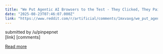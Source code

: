 ```yaml
---
title: "We Put Agentic AI Browsers to the Test - They Clicked, They Paid, They Failed"
date: "2025-08-23T07:46:07.000Z"
link: "https://www.reddit.com/r/artificial/comments/1mxvaxg/we_put_agentic_ai_browsers_to_the_test_they/"
---
```


submitted by    /u/pinpepnet  
 [link]   [comments]

[Read more](https://www.reddit.com/r/artificial/comments/1mxvaxg/we_put_agentic_ai_browsers_to_the_test_they/)

